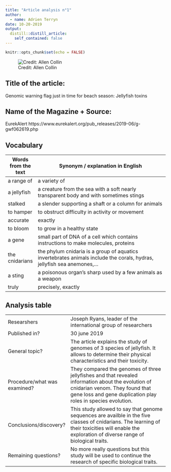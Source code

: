 ```yaml
---
title: "Article analysis n°1"
author: 
  - name: Adrien Terryn
date: 10-20-2019
output: 
  distill::distill_article:
    self_contained: false
---
```


```r
knitr::opts_chunk$set(echo = FALSE)
```

![Credit: Allen Collin](https://scx1.b-cdn.net/csz/news/800/2019/genomicwarni.jpg)

## Title of the article:

Genomic warning flag just in time for beach season: Jellyfish toxins

## Name of the Magazine + Source:

EurekAlert https://www.eurekalert.org/pub_releases/2019-06/g-gwf062619.php

## Vocabulary

| Words from the text | Synonym / explanation in English                                                                                        |
| ------------------- | ----------------------------------------------------------------------------------------------------------------------- |
| a range of          | a variety of                                                                                                            |
| a jellyfish         | a creature from the sea with a soft nearly transparent body and  with sometimes stings                                  |
| stalked             | a slender supporting a shaft or a column for animals                                                                    |
| to hamper           | to obstruct difficulty in activity or movement                                                                          |
| accurate            | exactly                                                                                                                 |
| to bloom            | to grow in a healthy state                                                                                              |
| a gene              |  small part of DNA of a cell which contains instructions to make molecules, proteins                                    |
| the cnidarians      | the phylum cnidaria is a group of aquatics invertebrates animals include the corals, hydras, jellyfish sea anemones,... |
| a sting             | a poisonous organ's sharp used by a few animals as a weapon                                                             |
| truly               | precisely, exactly                                                                                                      |

## Analysis table 

|                              |                                                                                                                                                                                                      |
| ---------------------------- | ---------------------------------------------------------------------------------------------------------------------------------------------------------------------------------------------------- |
| Researshers                  | Joseph Ryans, leader of the international group of researchers                                                                                                                                       |
| Published in?                | 30 june 2019                                                                                                                                                                                         |
| General topic?               | The article explains the study of genomes of 3 species of jellyfish. It allows to determine their physical characteristics and their toxicity.                                                       |
| Procedure/what was examined? | They compared the genomes of three jellyfishes and that revealed information about the evolution of cnidarian venom. They found that gene loss and gene duplication play roles in species evolution. |
| Conclusions/discovery?       | This study allowed to say that genome sequences are availble in the five classes of cnidarians. The learning of their toxicities will enable the exploration of diverse range of biological traits.  |
| Remaining questions?         | No more really questions but this study will be used to continue the research of specific biological traits.                                                                                         |
